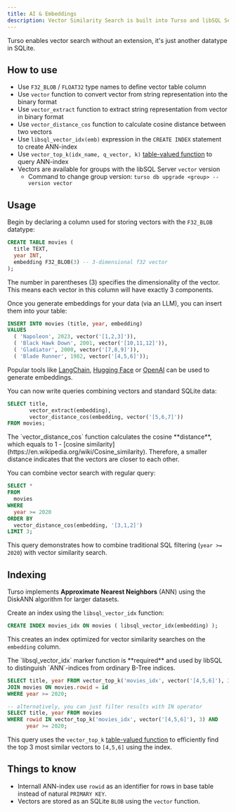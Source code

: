 ```yaml
---
title: AI & Embeddings
description: Vector Similarity Search is built into Turso and libSQL Server as a native datatype.
---
```


Turso enables vector search without an extension, it's just another datatype in SQLite.

<Snippet file="technical-preview-banner.mdx" />


## How to use

- Use `F32_BLOB` / `FLOAT32` type names to define vector table column
- Use `vector` function to convert vector from string representation into the binary format
- Use `vector_extract` function to extract string representation from vector in binary format
- Use `vector_distance_cos` function to calculate cosine distance between two vectors
- Use `libsql_vector_idx(emb)` expression in the `CREATE INDEX` statement to create ANN-index
- Use `vector_top_k(idx_name, q_vector, k)` [table-valued function](https://www.sqlite.org/vtab.html#table_valued_functions) to query ANN-index
- Vectors are available for groups with the libSQL Server `vector` version
  - Command to change group version: `turso db upgrade <group> --version vector`

## Usage

<Steps>

<Step title="Create a table">

Begin by declaring a column used for storing vectors with the `F32_BLOB` datatype:

```sql {4}
CREATE TABLE movies (
  title TEXT,
  year INT,
  embedding F32_BLOB(3) -- 3-dimensional f32 vector
);
```

The number in parentheses (3) specifies the dimensionality of the vector. This means each vector in this column will have exactly 3 components.

</Step>

<Step title="Generate and insert embeddings">

Once you generate embeddings for your data (via an LLM), you can insert them into your table:

```sql
INSERT INTO movies (title, year, embedding)
VALUES
  ( 'Napoleon', 2023, vector('[1,2,3]')),
  ( 'Black Hawk Down', 2001, vector('[10,11,12]')),
  ( 'Gladiator', 2000, vector('[7,8,9]')),
  ( 'Blade Runner', 1982, vector('[4,5,6]'));
```

Popular tools like [LangChain](https://www.langchain.com), [Hugging Face](https://huggingface.co) or [OpenAI](https://turso.tech/blog/how-to-generate-and-store-openai-vector-embeddings-with-turso) can be used to generate embeddings.

</Step>

<Step title="Peform a vector similarity search">

You can now write queries combining vectors and standard SQLite data:

```sql
SELECT title,
       vector_extract(embedding),
       vector_distance_cos(embedding, vector('[5,6,7]'))
FROM movies;
```

<Note>
The `vector_distance_cos` function calculates the cosine **distance**, which equals to 1 - [cosine similarity](https://en.wikipedia.org/wiki/Cosine_similarity). Therefore, a smaller distance indicates that the vectors are closer to each other.
</Note>

</Step>

<Step title="Combine regular table data with vector search">

You can combine vector search with regular query:

```sql
SELECT *
FROM
  movies
WHERE
  year >= 2020
ORDER BY
  vector_distance_cos(embedding, '[3,1,2]')
LIMIT 3;
```

This query demonstrates how to combine traditional SQL filtering (`year >= 2020`) with vector similarity search.

</Step>

</Steps>

## Indexing

Turso implements **Approximate Nearest Neighbors** (ANN) using the DiskANN algorithm for larger datasets.

<Steps>

<Step title="Create an Index">

Create an index using the `libsql_vector_idx` function:

```sql
CREATE INDEX movies_idx ON movies ( libsql_vector_idx(embedding) );
```

This creates an index optimized for vector similarity searches on the `embedding` column.

<Note>
The `libsql_vector_idx` marker function is **required** and used by libSQL to distinguish `ANN`-indices from ordinary B-Tree indices.
</Note>

</Step>

<Step title="Query the indexed table">

```sql
SELECT title, year FROM vector_top_k('movies_idx', vector('[4,5,6]'), 3)
JOIN movies ON movies.rowid = id
WHERE year >= 2020;

-- alternatively, you can just filter results with IN operator
SELECT title, year FROM movies
WHERE rowid IN vector_top_k('movies_idx', vector('[4,5,6]'), 3) AND
      year >= 2020;
```

This query uses the `vector_top_k` [table-valued function](https://www.sqlite.org/vtab.html#table_valued_functions) to efficiently find the top 3 most similar vectors to `[4,5,6]` using the index.

</Step>

</Steps>

## Things to know

- Internall ANN-index use `rowid` as an identifier for rows in base table instead of natural `PRIMARY KEY`.
- Vectors are stored as an SQLite `BLOB` using the `vector` function.
